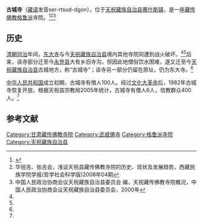 {{Infobox Tibetan Buddhist monastery
|name = 古城寺
|image = 
|image size = 250px
|alt = 
|caption = 
|t=
|w=
|to = 
|ipa={{IPA|}}
|z=
|thdl=
|e=
|tc=古城寺
|s=古城寺
|p=
|m=
|k=
|pushpin_map = 
|latd =  | latm =  | lats =  | latNS = 
|longd=  | longm= | longs =| longEW = 
|iso_region = 
|map_caption = 
|mapsize = 
|location_country = 中国
|location = {{CHN}}[[甘肃省|甘肃省]][[武威市|武威市]][[天祝藏族自治县|天祝藏族自治县]][[赛什斯镇|赛什斯镇]]
|coordinates_display =
|founded_by = 
|date_founded =[[清朝|清朝]]
|date_renovated =
|sect = [[格鲁派|格鲁派]]
|mather =[[东大寺_(天祝)|东大寺]]
|children =
|dedicated_to = 
|tulku =
|head_lama = 
|head_mgh =
|no._of_monks = 
|architecture = 
|festivals =
|footnotes = 
}}

'''古城寺'''（[[藏语|藏语]]发音ser-rtsud-dgon），位于[[天祝藏族自治县|天祝藏族自治县]][[赛什斯镇|赛什斯镇]]，是一座[[藏传佛教|藏传佛教]][[格鲁派|格鲁派]]寺院。<ref name=zggsw>{{Cite web |url=http://www.gscn.com.cn/pub/lysh/lsgc/2010/07/28/1280280009417.html |title=稀世瑰宝：天祝东大寺《西游记》全本壁画，中国甘肃网，2010-07-28 |accessdate=2013-07-14 |archive-date=2016-03-04 |archive-url=https://web.archive.org/web/20160304105530/http://www.gscn.com.cn/pub/lysh/lsgc/2010/07/28/1280280009417.html |dead-url=yes }}</ref><ref name=huazhang>华锐吉、张吉会，浅谈天祝县藏传佛教寺院的历史、现状及发展趋势，西藏民族学院学报(哲学社会科学版)2008年04期</ref><ref name=qgcr>中国人民政治协商会议天祝藏族自治县委员会 编，天祝藏传佛教寺院概况，中国人民政治协商会议天祝藏族自治县委员会，2000年</ref>

==历史==
[[清朝|清朝]][[同治|同治]]年间，[[东大寺_(天祝)|东大寺]]与今[[天祝藏族自治县|天祝藏族自治县]]境内其他寺院同遭到战火破坏。<ref name=zggsw/><ref name=qgcr/>后来，该寺部分迁至今[[永登县|永登县]]大有乡旧寺沟，但因此地僧俗饮水困难，遂又迁至今[[天祝藏族自治县|天祝藏族自治县]]古城地方，称“古城寺”；该寺另一部分仍留在原址，仍为东大寺。<ref name=qgcr/>

[[中华人民共和国|中华人民共和国]]成立初期，古城寺有僧人100人。经过[[文化大革命|文化大革命]]后，1982年古城寺恢复开放。根据天祝县宗教局2005年统计，古城寺有僧人6人，信教群众400人。<ref name=huazhang/>

==参考文献==
{{reflist}}

[[Category:甘肃藏传佛教寺院|Category:甘肃藏传佛教寺院]]
[[Category:武威佛寺|Category:武威佛寺]]
[[Category:格鲁派寺院|Category:格鲁派寺院]]
[[Category:天祝藏族自治县|Category:天祝藏族自治县]]
